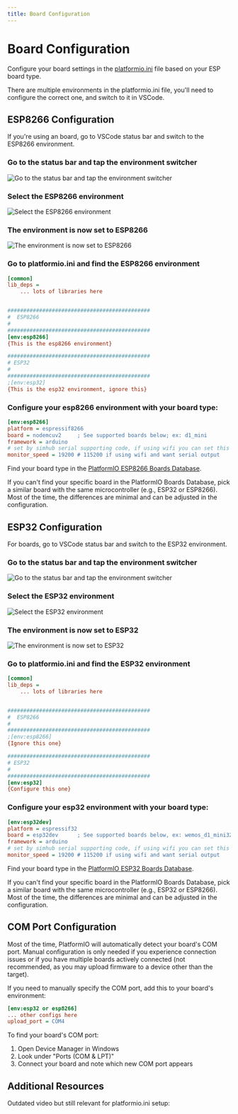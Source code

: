 ```yaml
---
title: Board Configuration
---
```



# Board Configuration

Configure your board settings in the [platformio.ini](https://github.com/eCrowneEng/ESP-SimHub/blob/main/platformio.ini) file based on your ESP board type.

There are multiple environments in the platformio.ini file, you'll need to configure the correct one, and switch to it in VSCode.

## ESP8266 Configuration

If you're using an <AffiliateLink type={ProductType.ESP8266} /> board, go to VSCode status bar and switch to the ESP8266 environment.

### Go to the status bar and tap the environment switcher
<img src="/platformio/env-esp8266-1.png" alt="Go to the status bar and tap the environment switcher" />

### Select the ESP8266 environment
<img src="/platformio/env-esp8266-2.png" alt="Select the ESP8266 environment" />

### The environment is now set to ESP8266
<img src="/platformio/env-esp8266-3.png" alt="The environment is now set to ESP8266" />

### Go to platformio.ini and find the ESP8266 environment

```ini
[common]
lib_deps =
	... lots of libraries here


#############################################
#  ESP8266
#
#############################################
[env:esp8266]
{This is the esp8266 environment}

#############################################
# ESP32
#
#############################################
;[env:esp32]
{This is the esp32 environment, ignore this}

```

### Configure your esp8266 environment with your board type:
```ini
[env:esp8266]
platform = espressif8266
board = nodemcuv2     ; See supported boards below; ex: d1_mini
framework = arduino
# set by simhub serial supporting code, if using wifi you can set this to 115200 and use it for debugging
monitor_speed = 19200 # 115200 if using wifi and want serial output
```

Find your board type in the [PlatformIO ESP8266 Boards Database](https://docs.platformio.org/en/latest/boards/index.html#espressif-8266).

<Callout type="info" emoji="ℹ️">
If you can't find your specific board in the PlatformIO Boards Database, pick a similar board with the same microcontroller (e.g., ESP32 or ESP8266). Most of the time, the differences are minimal and can be adjusted in the configuration.
</Callout>

## ESP32 Configuration

For <AffiliateLink type={ProductType.ESP32} /> boards, go to VSCode status bar and switch to the ESP32 environment.

### Go to the status bar and tap the environment switcher
<img src="/platformio/env-esp8266-1.png" alt="Go to the status bar and tap the environment switcher" />

### Select the ESP32 environment
<img src="/platformio/env-esp8266-2.png" alt="Select the ESP32 environment" />

### The environment is now set to ESP32
<img src="/platformio/env-esp32-3.png" alt="The environment is now set to ESP32" />

### Go to platformio.ini and find the ESP32 environment

```ini
[common]
lib_deps =
	... lots of libraries here


#############################################
#  ESP8266
#
#############################################
;[env:esp8266]
{Ignore this one}

#############################################
# ESP32
#
#############################################
[env:esp32]
{Configure this one}

```

### Configure your esp32 environment with your board type:

```ini
[env:esp32dev]
platform = espressif32
board = esp32dev      ; See supported boards below, ex: wemos_d1_mini32, esp32doit-devkit-v1, seeed_xiao_esp32c3
framework = arduino
# set by simhub serial supporting code, if using wifi you can set this to 115200 and use it for debugging
monitor_speed = 19200 # 115200 if using wifi and want serial output
```

Find your board type in the [PlatformIO ESP32 Boards Database](https://docs.platformio.org/en/latest/boards/index.html#espressif-32).

<Callout type="info" emoji="ℹ️">
If you can't find your specific board in the PlatformIO Boards Database, pick a similar board with the same microcontroller (e.g., ESP32 or ESP8266). Most of the time, the differences are minimal and can be adjusted in the configuration.
</Callout>

## COM Port Configuration

<Callout type="info" emoji="ℹ️">
Most of the time, PlatformIO will automatically detect your board's COM port. Manual configuration is only needed if you experience connection issues or if you have multiple boards actively connected (not recommended, as you may upload firmware to a device other than the target).
</Callout>

If you need to manually specify the COM port, add this to your board's environment:

```ini
[env:esp32 or esp8266]
... other configs here
upload_port = COM4

```

To find your board's COM port:
1. Open Device Manager in Windows
2. Look under "Ports (COM & LPT)"
3. Connect your board and note which new COM port appears 

## Additional Resources

Outdated video but still relevant for platformio.ini setup:
<YouTube id="FdyeeDOmwws" />